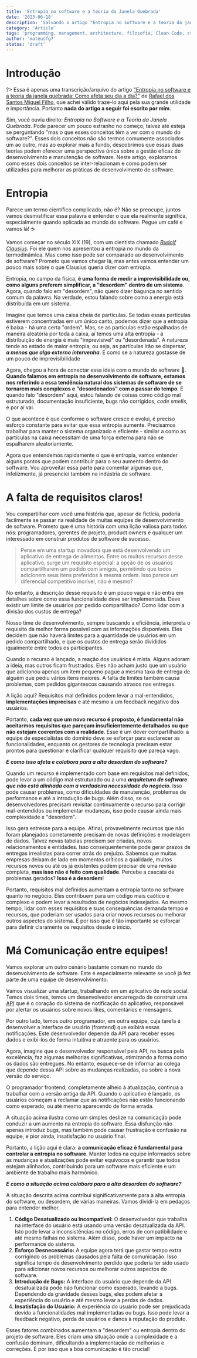 ```yaml
---
title: 'Entropia no software e a teoria da Janela Quebrada'
date: '2023-06-18'
description: 'Salvando o artigo "Entropia no software e a teoria da janela quebrada: Como afeta seu dia a dia?" de Rafael dos Santos Miguel Filho.'
category: 'Article'
tags: 'programming, management, architecture, filosofia, Clean Code, structure, productivity, project, archive'
author: 'mateusfg7'
status: 'draft'
---
```



# Introdução

?> Essa é apenas uma transcrição/arquivo do artigo ["Entropia no software e a teoria da janela quebrada: Como afeta seu dia a dia?"](https://chroniclesofapragmaticprogrammer.substack.com/p/entropia-no-software-e-a-teoria-da) de [Rafael dos Santos Miguel Filho](https://substack.com/@chroniclesofapragmaticprogrammer), que achei válido traze-lo aqui pela sua grande utilidade e importância. Portanto **nada do artigo a seguir foi escrito por mim**.

Sim, você ouviu direito: _Entropia no Software e a Teoria da Janela Quebrada_. Pode parecer um pouco estranho no começo, talvez até esteja se perguntando "mas o que esses conceitos têm a ver com o mundo do software?". Esses dois conceitos não são termos comumente associados um ao outro, mas ao explorar mais a fundo, descobrimos que essas duas teorias podem oferecer uma perspectiva única sobre a gestão eficaz do desenvolvimento e manutenção de software. Neste artigo, exploramos como esses dois conceitos se inter-relacionam e como podem ser utilizados para melhorar as práticas de desenvolvimento de software. 

# Entropia

Parece um termo científico complicado, não é? Não se preocupe, juntos vamos desmistificar essa palavra e entender o que ela realmente significa, especialmente quando aplicada ao mundo do software. Pegue um café e vamos lá! ☕

Vamos começar no século XIX (19), com um cientista chamado [_Rudolf Clausius_](https://pt.wikipedia.org/wiki/Rudolf_Clausius). Foi ele quem nos apresentou a entropia no mundo da termodinâmica. Mas como isso pode ser comparado ao desenvolvimento de software? Prometo que vamos chegar lá, mas antes vamos entender um pouco mais sobre o que Clausius queria dizer com entropia.

Entropia, no campo da física, **é uma forma de medir a imprevisibilidade ou, como alguns preferem simplificar, a "desordem" dentro de um sistema**. Agora, quando falo em "desordem", não quero dizer bagunça no sentido comum da palavra. Na verdade, estou falando sobre como a energia está distribuída em um sistema.

Imagine que temos uma caixa cheia de partículas. Se todas essas partículas estiverem concentradas em um único canto, podemos dizer que a entropia é baixa - há uma certa "ordem". Mas, se as partículas estão espalhadas de maneira aleatória por toda a caixa, aí temos uma alta entropia - a distribuição de energia é mais "imprevisível" ou "desordenada". A natureza tende ao estado de maior entropia, ou seja, as partículas irão se dispersar, **_a menos que algo externo intervenha_**. É como se a natureza gostasse de um pouco de imprevisibilidade

Agora, chegou a hora de conectar essa ideia com o mundo do software 🌉. **Quando falamos em entropia no desenvolvimento de software, estamos nos referindo a essa tendência natural dos sistemas de software de se tornarem mais complexos e "desordenados" com o passar do tempo**. E quando falo "desordem" aqui, estou falando de coisas como código mal estruturado, documentação insuficiente, bugs não corrigidos, _code smells_, e por aí vai.

O que acontece é que conforme o software cresce e evolui, é preciso esforço constante para evitar que essa entropia aumente. Precisamos trabalhar para manter o sistema organizado e eficiente - similar a como as partículas na caixa necessitam de uma força externa para não se espalharem aleatoriamente.

Agora que entendemos rapidamente o que é entropia, vamos entender alguns pontos que podem contribuir para o seu aumento dentro do software. Vou aproveitar essa parte para comentar algumas que, infelizmente, já presenciei também na indústria de software.

# A falta de requisitos claros!

Vou compartilhar com você uma história que, apesar de fictícia, poderia facilmente se passar na realidade de muitas equipes de desenvolvimento de software. Prometo que é uma história com uma lição valiosa para todos nós: programadores, gerentes de projeto, product owners e qualquer um interessado em construir produtos de software de sucesso.

> Pense em uma startup inovadora que está desenvolvendo um aplicativo de entrega de alimentos. Entre os muitos recursos desse aplicativo, surge um requisito especial: a opção de os usuários compartilharem um pedido com amigos, permitindo que todos adicionem seus itens preferidos à mesma ordem. Isso parece um diferencial competitivo incrível, não é mesmo?

No entanto, a descrição desse requisito é um pouco vaga e não entra em detalhes sobre como essa funcionalidade deve ser implementada. Deve existir um limite de usuários por pedido compartilhado? Como lidar com a divisão dos custos de entrega?

Nosso time de desenvolvimento, sempre buscando a eficiência, interpreta o requisito da melhor forma possível com as informações disponíveis. Eles decidem que não haverá limites para a quantidade de usuários em um pedido compartilhado, e que os custos de entrega serão divididos igualmente entre todos os participantes.

Quando o recurso é lançado, a reação dos usuários é mista. Alguns adoram a ideia, mas outros ficam frustrados. Eles não acham justo que um usuário que adicionou apenas um item pequeno pague a mesma taxa de entrega de alguém que pediu vários itens maiores. A falta de limites também causa problemas, com pedidos gigantescos causando atrasos nas entregas.

A lição aqui? Requisitos mal definidos podem levar a mal-entendidos, **implementações imprecisas** e até mesmo a um feedback negativo dos usuários.

Portanto, **cada vez que um novo recurso é proposto, é fundamental não aceitarmos requisitos que pareçam insuficientemente detalhados ou que não estejam coerentes com a realidade**. Esse é um dever compartilhado: a equipe de especialistas do domínio deve se esforçar para esclarecer as funcionalidades, enquanto os gestores de tecnologia precisam estar prontos para questionar e clarificar qualquer requisito que pareça vago.

_**E como isso afeta e colabora para a alta desordem do software?**_

Quando um recurso é implementado com base em requisitos mal definidos, pode levar a um código mal estruturado ou a uma _**arquitetura de software que não está alinhada com a verdadeira necessidade do negócio**_. Isso pode causar problemas, como dificuldades de manutenção, problemas de performance e até a introdução de bugs. Além disso, se os desenvolvedores precisam revisitar continuamente o recurso para corrigir mal-entendidos ou implementar mudanças, isso pode causar ainda mais complexidade e "desordem". 

Isso gera estresse para a equipe. Afinal, provavelmente recursos que não foram planejados corretamente precisam de novas definições e modelagem de dados. Talvez novas tabelas precisem ser criadas, novos relacionamentos e entidades. Isso consequentemente pode gerar prazos de entregas irrealistas para correr atrás do prejuízo. Sabemos que muitas empresas deixam de lado em momentos críticos a qualidade, muitos recursos novos ou até os já existentes podem precisar de uma revisão completa, **mas isso não é feito com qualidade**. Percebe a cascata de problemas gerados? **Isso é a desordem**!

Portanto, requisitos mal definidos aumentam a entropia tanto no software quanto no negócio. Eles contribuem para um código mais caótico e complexo e podem levar a resultados de negócios indesejados. Ao mesmo tempo, lidar com esses requisitos e suas consequências demanda tempo e recursos, que poderiam ser usados para criar novos recursos ou melhorar outros aspectos do sistema. É por isso que é tão importante se esforçar para definir claramente os requisitos desde o início.

# Má Comunicação entre equipes!

Vamos explorar um outro cenário bastante comum no mundo do desenvolvimento de software. Este é especialmente relevante se você já fez parte de uma equipe de desenvolvimento.

Vamos visualizar uma startup, trabalhando em um aplicativo de rede social. Temos dois times, temos um desenvolvedor encarregado de construir uma [API](https://aws.amazon.com/pt/what-is/api/) que é o coração do sistema de notificação do aplicativo, responsável por alertar os usuários sobre novos likes, comentários e mensagens.

Por outro lado, temos outro programador, em outra equipe, cuja tarefa é desenvolver a interface de usuário (frontend) que exibirá essas notificações. Este desenvolvedor depende da API para receber esses dados e exibi-los de forma intuitiva e atraente para os usuários.

Agora, imagine que o desenvolvedor responsável pela API, na busca pela excelência, faz algumas melhorias significativas, otimizando a forma como os dados são entregues. No entanto, esquece-se de informar ao colega que depende dessa API sobre as mudanças realizadas, ou sobre a nova versão do serviço.

O programador frontend, completamente alheio à atualização, continua a trabalhar com a versão antiga da API. Quando o aplicativo é lançado, os usuários começam a reclamar que as notificações não estão funcionando como esperado, ou até mesmo aparecendo de forma errada.

A situação acima ilustra como um simples deslize na comunicação pode conduzir a um aumento na entropia do software. Essa disfunção não apenas introduz bugs, mas também pode causar frustração e confusão na equipe, e pior ainda, insatisfação no usuário final.

Portanto, a lição aqui é clara: **a comunicação eficaz é fundamental para controlar a entropia no software**. Manter todos na equipe informados sobre as mudanças e atualizações pode evitar equívocos e garantir que todos estejam alinhados, contribuindo para um software mais eficiente e um ambiente de trabalho mais harmônico.

_**E como a situação acima colabora para a alta desordem do software?**_

A situação descrita acima contribui significativamente para a alta entropia do software, ou desordem, de várias maneiras. Vamos dividi-la em pedaços para entender melhor.

1. **Código Desatualizado ou Incompatível:** O desenvolvedor que trabalha na interface do usuário está usando uma versão desatualizada da API. Isto pode levar a inconsistências no código, erros de compatibilidade e até mesmo falhas no sistema. Além disso, pode haver um impacto na performance do sistema.
2. **Esforço Desnecessário:** A equipe agora terá que gastar tempo extra corrigindo os problemas causados pela falta de comunicação. Isso significa tempo de desenvolvimento perdido que poderia ter sido usado para adicionar novos recursos ou melhorar outros aspectos do software.
3. **Introdução de Bugs:** A interface do usuário que depende da API desatualizada pode não funcionar como esperado, levando a bugs. Dependendo da gravidade desses bugs, eles podem afetar a experiência do usuário e até mesmo levar a perdas de dados.
4. **Insatisfação do Usuário:** A experiência do usuário pode ser prejudicada devido a funcionalidades mal implementadas ou bugs. Isso pode levar a feedback negativo, perda de usuários e danos à reputação do produto.

Esses fatores combinados aumentam a "desordem" ou entropia dentro do projeto de software. Eles criam uma situação onde a complexidade e a confusão dominam, dificultando a implementação de melhorias e correções. É por isso que a boa comunicação é tão crucial!


